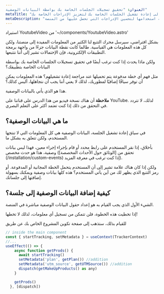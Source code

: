 ```yaml
---
العنوان: "تحقيق تسجيلات الجلسات الخاصة بك بواسطة البيانات الوصفية"
metaTitle: "إضافة البيانات الوصفية إلى إعادة تشغيل الجلسات الخاصة بك لتعزيز الإدراجات الخاصة بك"
metaDescription: "تعلم كيفية إضافة البيانات الوصفية إلى إعادة تشغيل الجلسات الخاصة بك وكيفية استخدامها لتحسين الإدراجات التي تحصل عليها من المنصة"
---
```

استيراد YoutubeVideo من '~/components/YoutubeVideo.astro'

<YoutubeVideo title="مشاهدة كيفية استخدام إرسال البيانات الوصفية من تطبيق Next.js الخاص بك"
description="إذا كنت لا تحب قراءة، فيمكنك اتباع هذا الدرس الفيديوي الذي يوضح لك كيفية إرسال البيانات الوصفية من تطبيقك إلى منصة OpenReplay"
videoURL="https://www.youtube.com/watch?v=ITcJCeKWQGU"
/>

بشكل افتراضي، سيرسل محرك التتبع لنا الكثير من المعلومات المفيدة إلى منصتنا، ولكن كل هذه المعلومات هي القياسية. طالما كانت نقطة البيانات جزءًا من واجهة برمجة التطبيقات الإلكترونية، فإن الإحتمالات تشير إلى أننا نتتبعها.

ولكن ماذا يحدث إذا كنت ترغب أيضًا في تحقيق تسجيلات الجلسات الخاصة بك بواسطة البيانات الخاصة بتطبيقك؟

مثل فهم أي خطة مدفوعة يتم تحميلها عند مراجعة إعادة تشغيلهم؟ هذه المعلومات يمكن أن توفر سياقًا إضافيًا لمطوريك، لذلك لا يعني أننا يجب أن نتجاهلها، أليس كذلك؟

هذا هو الذي يأتي بالبيانات الوصفية.

**ملاحظة** أن هناك نسخة فيديو من هذا الدرس على قناتنا على YouTube. لذلك، لا تتردد في التحقق من ذلك إذا كنت تعتمد أكثر على التعلم البصري.

## ما هي البيانات الوصفية؟

في سياق إعادة تشغيل الجلسة، البيانات الوصفية هي كل المعلومات التي لا تنتجها المستخدم، ولكن تتعلق به بشكل ما.

بأخلاق، إذا نقر المستخدم على رابط محدد أو قام بإجراء إجراء معين، فهذا ليس بيانات وصفية، هذا هو حدث مخصص (تحقق من [الوثائق حول الأحداث المخصصة] (/installation/custom-events) إذا كنت ترغب في معرفة المزيد).

ولكن إذا كان هناك علامة تشير إلى أن المستخدم يتحمل الخطة المجانية أو المدفوعة. أو رمز التتبع الذي يظهر لك من أين يأتي المستخدم؟ هذه كلها بيانات وصفية ويمكنك بسهولة إضافتها إلى جلساتك.

## كيفية إضافة البيانات الوصفية إلى جلسة؟

الشيء الأول الذي يجب القيام به هو إعداد حقول البيانات الوصفية مباشرة في المنصة.

إذا تخطيت هذه الخطوة، فلن تتمكن من تسجيل أي معلومات، لذلك لا تخطها!

للقيام بذلك، ستذهب إلى صفحة تكوين المشروع الخاص بك عن طريق
```jsx
// inside the main component
const { startTracking, setMetadata } = useContext(TrackerContext)
//...
useEffect(() => {
    async function getProds() {
      await startTracking()
      setMetadata('plan', getPlan()) //addition 
      setMetadata('utm_source', getUTMSource()) //addition
      dispatch(getMakeUpProducts() as any)
    }

    getProds()
  }, [dispatch])
```
